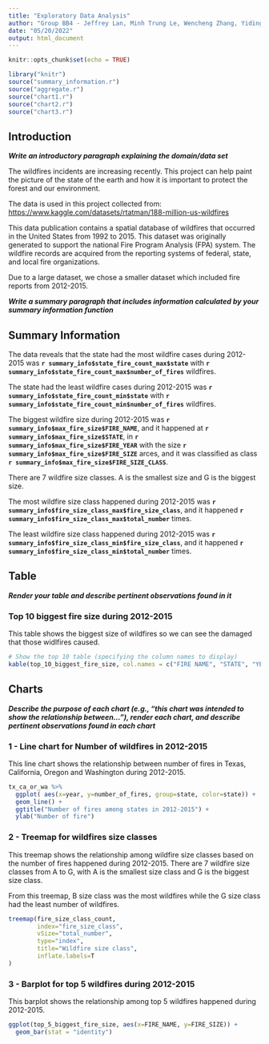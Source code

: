 ```yaml
---
title: "Exploratory Data Analysis"
author: "Group BB4 - Jeffrey Lan, Minh Trung Le, Wencheng Zhang, Yiding Zhang"
date: "05/20/2022"
output: html_document
---
```


```r
knitr::opts_chunk$set(echo = TRUE)
```

```r
library("knitr")
source("summary_information.r")
source("aggregate.r")
source("chart1.r")
source("chart2.r")
source("chart3.r")
```

## Introduction

***Write an introductory paragraph explaining the domain/data set***

The wildfires incidents are increasing recently. This project can help paint the picture of the state of the earth and how it is important to protect the forest and our environment.

The data is used in this project collected from: <https://www.kaggle.com/datasets/rtatman/188-million-us-wildfires>

This data publication contains a spatial database of wildfires that occurred in the United States from 1992 to 2015. This dataset was originally generated to support the national Fire Program Analysis (FPA) system. The wildfire records are acquired from the reporting systems of federal, state, and local fire organizations.

Due to a large dataset, we chose a smaller dataset which included fire reports from 2012-2015.

***Write a summary paragraph that includes information calculated by your summary information function***

## Summary Information

The data reveals that the state had the most wildfire cases during 2012-2015 was __`r summary_info$state_fire_count_max$state`__ with __`r summary_info$state_fire_count_max$number_of_fires`__ wildfires.

The state had the least wildfire cases during 2012-2015 was __`r summary_info$state_fire_count_min$state`__ with __`r summary_info$state_fire_count_min$number_of_fires`__ wildfires.

The biggest wildfire size during 2012-2015 was __`r summary_info$max_fire_size$FIRE_NAME`__, and it happened at __`r summary_info$max_fire_size$STATE`__, in __`r summary_info$max_fire_size$FIRE_YEAR`__ with the size __`r summary_info$max_fire_size$FIRE_SIZE`__ arces, and it was classified as class __`r summary_info$max_fire_size$FIRE_SIZE_CLASS`__.

There are 7 wildfire size classes. A is the smallest size and G is the biggest size.

The most wildfire size class happened during 2012-2015 was __`r summary_info$fire_size_class_max$fire_size_class`__, and it happened __`r summary_info$fire_size_class_max$total_number`__ times.

The least wildfire size class happened during 2012-2015 was __`r summary_info$fire_size_class_min$fire_size_class`__, and it happened __`r summary_info$fire_size_class_min$total_number`__ times.

## Table

***Render your table and describe pertinent observations found in it***

### Top 10 biggest fire size during 2012-2015

This table shows the biggest size of wildfires so we can see the damaged that those widlfires caused.

```r
# Show the top 10 table (specifying the column names to display)
kable(top_10_biggest_fire_size, col.names = c("FIRE NAME", "STATE", "YEAR", "ACRES", "CLASS"))
```

## Charts

***Describe the purpose of each chart (e.g., "this chart was intended to show the relationship between..."), render each chart, and describe pertinent observations found in each chart***

### 1 - Line chart for Number of wildfires in 2012-2015

This line chart shows the relationship between number of fires in Texas, California, Oregon and Washington during 2012-2015.

```r
tx_ca_or_wa %>%
  ggplot( aes(x=year, y=number_of_fires, group=state, color=state)) +
  geom_line() +
  ggtitle("Number of fires among states in 2012-2015") +
  ylab("Number of fire")

```

### 2 - Treemap for wildfires size classes

This treemap shows the relationship among wildfire size classes based on the number of fires happened during 2012-2015. There are 7 wildfire size classes from A to G, with A is the smallest size class and G is the biggest size class.

From this treemap, B size class was the most wildfires while the G size class had the least number of wildfires.

```r
treemap(fire_size_class_count,
        index="fire_size_class",
        vSize="total_number",
        type="index",
        title="Wildfire size class",
        inflate.labels=T
)
```

### 3 - Barplot for top 5 wildfires during 2012-2015

This barplot shows the relationship among top 5 wildfires happened during 2012-2015.

```r
ggplot(top_5_biggest_fire_size, aes(x=FIRE_NAME, y=FIRE_SIZE)) + 
  geom_bar(stat = "identity")
```